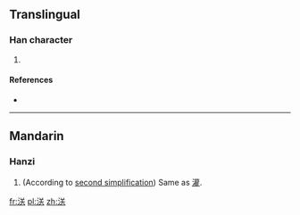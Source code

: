 ==Translingual==

===Han character===
{{Han char|rn=85|rad=水|as=06|sn=9|four=38134|canj=ETK}}

# {{defn|Han|sort=水06}}

====References====
* {{Han ref|kx=0623.150|dkj=17441|hdz=31616.020|uh=6D42|ud=27970|bh=CF7E|bd=53118}}

----

==Mandarin==

===Hanzi===
{{cmn-hanzi|pin=[[yì]] ([[yi4]])|wg=i<sup>4</sup>}}

# (According to [[w:Second_round_of_simplified_Chinese_characters|second simplification]]) Same as [[灌]].

[[fr:浂]]
[[pl:浂]]
[[zh:浂]]